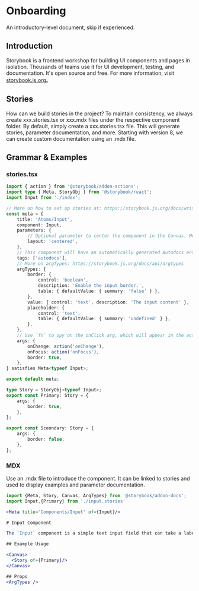 
<Meta title='Onboarding' />

# Onboarding

An introductory-level document, skip if experienced.

## Introduction

Storybook is a frontend workshop for building UI components and pages in isolation. Thousands of teams use it for UI development, testing, and documentation. It's open source and free.
For more information, visit [storybook.js.org](https://storybook.js.org/)。

## Stories

How can we build stories in the project?
To maintain consistency, we always create xxx.stories.tsx or xxx.mdx files under the respective component folder.
By default, simply create a xxx.stories.tsx file. This will generate stories, parameter documentation, and more.
Starting with version 8, we can create custom documentation using an .mdx file.

## Grammar & Examples

### stories.tsx

```typescript tsx
import { action } from '@storybook/addon-actions';
import type { Meta, StoryObj } from '@storybook/react';
import Input from './index';

// More on how to set up stories at: https://storybook.js.org/docs/writing-stories#default-export
const meta = {
    title: 'Atoms/Input',
    component: Input,
    parameters: {
        // Optional parameter to center the component in the Canvas. More info: https://storybook.js.org/docs/configure/story-layout
        layout: 'centered',
    },
    // This component will have an automatically generated Autodocs entry: https://storybook.js.org/docs/writing-docs/autodocs
    tags: ['autodocs'],
    // More on argTypes: https://storybook.js.org/docs/api/argtypes
    argTypes: {
        border: {
            control: 'boolean',
            description: 'Enable the input border.',
            table: { defaultValue: { summary: 'false' } },
        },
        value: { control: 'text', description: 'The input content' },
        placeholder: {
            control: 'text',
            table: { defaultValue: { summary: 'undefined' } },
        },
    },
    // Use `fn` to spy on the onClick arg, which will appear in the actions panel once invoked: https://storybook.js.org/docs/essentials/actions#action-args
    args: {
        onChange: action('onChange'),
        onFocus: action('onFocus'),
        border: true,
    },
} satisfies Meta<typeof Input>;

export default meta;

type Story = StoryObj<typeof Input>;
export const Primary: Story = {
    args: {
        border: true,
    },
};

export const Sceondary: Story = {
    args: {
        border: false,
    },
};
```

### MDX

Use an .mdx file to introduce the component.
It can be linked to stories and used to display examples and parameter documentation.

```jsx
import {Meta, Story, Canvas, ArgTypes} from '@storybook/addon-docs';
import Input,{Primary} from './input.stories'

<Meta title="Components/Input" of={Input}/>

# Input Component

The `Input` component is a simple text input field that can take a label, placeholder, and value.

## Example Usage

<Canvas>
  <Story of={Primary}/>
</Canvas>

## Props
<ArgTypes />
```
